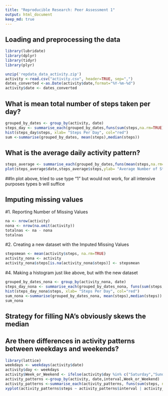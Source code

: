 ```yaml
---
title: "Reproducible Research: Peer Assessment 1"
output: html_document
keep_md: true
---
```



## Loading and preprocessing the data
```r
library(lubridate)
library(dplyr)
library(tidyr)
library(plyr)

unzip('repdata_data_activity.zip')
activity <-read.csv("activity.csv", header=TRUE, sep=",")
dates_converted <-as.Date(activity$date,format="%Y-%m-%d")
activity$date <- dates_converted
```
## What is mean total number of steps taken per day?
```r
grouped_by_dates <- group_by(activity, date)
steps_day <- summarise_each(grouped_by_dates,funs(sum(steps,na.rm=TRUE)))
hist(steps_day$steps, xlab= "Steps Per Day", col="red")
sum <-summarise(grouped_by_dates, mean(steps),median(steps))
```
## What is the average daily activity pattern?
```r
steps_average <- summarise_each(grouped_by_dates,funs(mean(steps,na.rm=TRUE)))
plot(steps_average$date,steps_average$steps,ylab= "Average Number of Steps", xlab= "interval", type="b", col="blue")
```
##In plot above, tried to use type "1" but would not work, for all intensive purposes types b will suffice 

## Imputing missing values

#1. Reporting Number of Missing Values
```r
na <- nrow(activity)
nona <- nrow(na.omit(activity))
totalnas <- na - nona
totalnas
```
#2. Creating a new dataset with the Imputed Missing Values
```r
stepsmean <- mean(activity$steps, na.rm=TRUE)
activity_nona <- activity
activity_nona$steps[is.na(activity_nona$steps)] <- stepsmean
```

#4. Making a histogram just like above, but with the new dataset
```r
grouped_by_dates_nona <- group_by(activity_nona, date)
steps_day_nona <- summarise_each(grouped_by_dates_nona, funs(sum(steps, na.rm=TRUE)))
hist(steps_day_nona$steps, xlab= "Steps Per Day", col="red")
sum_nona <-summarise(grouped_by_dates_nona, mean(steps),median(steps))
sum_nona
```
## Strategy for filling NA's obviously skews the median


## Are there differences in activity patterns between weekdays and weekends?
```r
library(lattice)
weekdays <- weekdays(activity$date)
activity$day <- weekdays
activity$Week_or_Weekend <- ifelse(activity$day %in% c("Saturday","Sunday"),"weekend","weekday")
activity_patterns <-group_by(activity, date,interval,Week_or_Weekend)
activity_patterns <-summarise_each(activity_patterns, funs(sum(steps, na.rm=TRUE)))
xyplot(activity_patterns$steps ~ activity_patterns$interval | activity_patterns$Week_or_Weekend, layout= c(1,2), type="b", xlab = "Interval", ylab= "Number of Steps")
```
